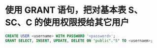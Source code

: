 # 使用 GRANT 语句，把对基本表 S、SC、C 的使用权限授给其它用户

```sql copy
CREATE USER <username> WITH PASSWORD '<password>';
GRANT SELECT, INSERT, UPDATE, DELETE ON "public"."S" TO <usernaem>;
```
